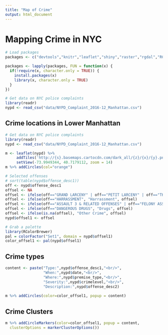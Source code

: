 ```yaml
---
title: "Map of Crime"
output: html_document
---
```


# Mapping Crime in NYC

```r
# Load packages
packages <- c("devtools","knitr","leaflet","shiny","raster","rgdal","RColorBrewer")

packages <- lapply(packages, FUN = function(x) {
  if(!require(x, character.only = TRUE)) {
    install.packages(x)
    library(x, character.only = TRUE)
  }
})

# Get data on NYC police complaints
library(readr)
nypd <- read_csv("data/NYPD_Complaint_2016-12_Manhattan.csv")
```

## Crime locations in Lower Manhattan

```r
# Get data on NYC police complaints
library(readr)
nypd <- read_csv("data/NYPD_Complaint_2016-12_Manhattan.csv")
```

```r
m <- leaflet(nypd) %>% 
     addTiles('http://{s}.basemaps.cartocdn.com/dark_all/{z}/{x}/{y}.png') %>%
     setView(-73.9949344, 40.7179112, zoom = 14)
m %>% addCircles(col="orange")
```

```r
# Selected offenses
# sort(table(nypd$offense_desc1))
off <- nypd$offense_desc1 
offsel <- NA
offsel <- ifelse(off=="GRAND LARCENY" | off=="PETIT LARCENY" | off=="THEFT-FRAUD" | off=="THEFT OF SERVICES", "Theft", offsel)
offsel <- ifelse(off=="HARRASSMENT", "Harrassment", offsel)
offsel <- ifelse(off=="ASSAULT 3 & RELATED OFFENSES" | off=="FELONY ASSAULT", "Assault", offsel)
offsel <- ifelse(off=="DANGEROUS DRUGS", "Drugs", offsel)
offsel <- ifelse(is.na(offsel), "Other Crime", offsel)
nypd$offsel1 <- offsel
```

```r
# Grab a palette
library(RColorBrewer)
pal = colorFactor("Set1", domain = nypd$offsel1)
color_offsel1 <- pal(nypd$offsel1)
```

## Crime types

```r
content <- paste("Type:",nypd$offense_desc1,"<br/>",
                 "When:",nypd$date,"<br/>",
                 "Where:",nypd$premise_type,"<br/>",
                 "Severity:",nypd$crimelevel,"<br/>",
                 "Description:",nypd$offense_desc2)               
                
m %>% addCircles(color=color_offsel1, popup = content)
```

## Crime Clusters

```r
m %>% addCircleMarkers(color=color_offsel1, popup = content, 
  clusterOptions = markerClusterOptions()) 
```


